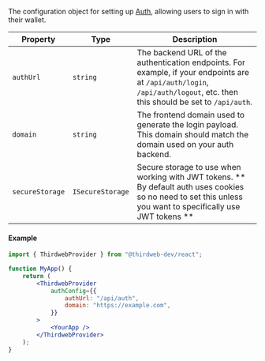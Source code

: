 The configuration object for setting up [Auth](/auth), allowing users to sign in with their wallet.

| Property        | Type             | Description                                                                                                                                                                |
| --------------- | ---------------- | -------------------------------------------------------------------------------------------------------------------------------------------------------------------------- |
| `authUrl`       | `string`         | The backend URL of the authentication endpoints. For example, if your endpoints are at `/api/auth/login`, `/api/auth/logout`, etc. then this should be set to `/api/auth`. |
| `domain`        | `string`         | The frontend domain used to generate the login payload. This domain should match the domain used on your auth backend.                                                     |
| `secureStorage` | `ISecureStorage` | Secure storage to use when working with JWT tokens. ** By default auth uses cookies so no need to set this unless you want to specifically use JWT tokens **               |

#### Example

```jsx
import { ThirdwebProvider } from "@thirdweb-dev/react";

function MyApp() {
	return (
		<ThirdwebProvider
			authConfig={{
				authUrl: "/api/auth",
				domain: "https://example.com",
			}}
		>
			<YourApp />
		</ThirdwebProvider>
	);
}
```
